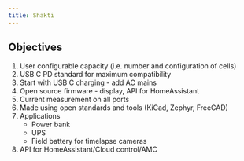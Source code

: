 ```yaml
---
title: Shakti
---
```


## Objectives

1. User configurable capacity (i.e. number and configuration of cells)
2. USB C PD standard for maximum compatibility
3. Start with USB C charging - add AC mains
4. Open source firmware - display, API for HomeAssistant
5. Current measurement on all ports
6. Made using open standards and tools (KiCad, Zephyr, FreeCAD)
7. Applications
   - Power bank
   - UPS
   - Field battery for timelapse cameras
8. API for HomeAssistant/Cloud control/AMC
